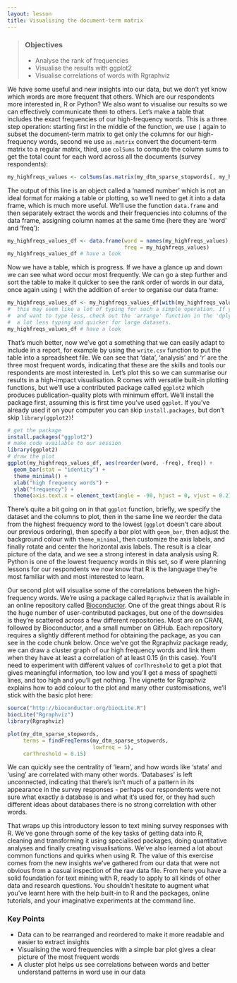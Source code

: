 ```yaml
---
layout: lesson
title: Visualising the document-term matrix
---
```


> ### Objectives
> *   Analyse the rank of frequencies
> *   Visualise the results with ggplot2
> *   Visualise correlations of words with Rgraphviz
 

We have some useful and new insights into our data, but we don't yet know which words are more frequent that others. Which are our respondents more interested in, R or Python? We also want to visualise our results so we can effectively communicate them to others.  Let's make a table that includes the exact frequencies of our high-frequency words. This is a three step operation: starting first in the middle of the function, we use `[` again to subset the document-term matrix to get only the columns for our high-frequency words, second we use `as.matrix` convert the document-term matrix to a regular matrix, third, use `colSums` to compute the column sums to get the total count for each word across all the documents (survey respondents):


```r
my_highfreqs_values <- colSums(as.matrix(my_dtm_sparse_stopwords[, my_highfreqs]))
```

The output of this line is an object called a 'named number' which is not an ideal format for making a table or plotting, so we'll need to get it into a data frame, which is much more useful. We'll use the function `data.frame` and then separately extract the words and their frequencies into columns of the data frame, assigning column names at the same time (here they are 'word' and 'freq'):


```r
my_highfreqs_values_df <- data.frame(word = names(my_highfreqs_values),
                                     freq = my_highfreqs_values)
my_highfreqs_values_df # have a look
```

Now we have a table, which is progress. If we have a glance up and down we can see what word occur most frequently. We can go a step further and sort the table to make it quicker to see the rank order of words in our data, once again using `[` with the addition of `order` to organise our data frame: 


```r
my_highfreqs_values_df <- my_highfreqs_values_df[with(my_highfreqs_values_df, order(freq)), ]
#  this may seem like a lot of typing for such a simple operation. If you're feeling brave
#  and want to type less, check out the 'arrange' function in the 'dplyr' package, it's 
#  a lot less typing and quicker for large datasets.
my_highfreqs_values_df # have a look 
```

That's much better, now we've got a something that we can easily adapt to include in a report, for example by using the `write.csv` function to put the table into a spreadsheet file. We can see that 'data', 'analysis' and 'r' are the three most frequent words, indicating that these are the skills and tools our respondents are most interested in. Let's plot this so we can summarise our results in a high-impact visualisation. R comes with versatile built-in plotting functions, but we'll use a contributed package called `ggplot2` which produces publication-quality plots with minimum effort. We'll install the package first, assuming this is first time you've used `ggplot`. If you've already used it on your computer you can skip `install.packages`, but don't skip `library(ggplot2)`!


```r
# get the package
install.packages("ggplot2")
# make code available to our session
library(ggplot2)
# draw the plot
ggplot(my_highfreqs_values_df, aes(reorder(word, -freq), freq)) +
  geom_bar(stat = "identity") +
  theme_minimal() +
  xlab("high frequency words") +
  ylab("frequency") + 
  theme(axis.text.x = element_text(angle = -90, hjust = 0, vjust = 0.2)) 
```

There's quite a bit going on in that `ggplot` function, briefly, we specify the dataset and the columns to plot, then in the same line we reorder the data from the highest frequency word to the lowest (`ggplot` doesn't care about our previous ordering), then specify a bar plot with `geom_bar`, then adjust the background colour with `theme_minimal`, then customize the axis labels, and finally rotate and center the horizontal axis labels. The result is a clear picture of the data, and we see a strong interest in data analysis using R. Python is one of the lowest frequency words in this set, so if were planning lessons for our respondents we now know that R is the language they're most familiar with and most interested to learn. 

Our second plot will visualise some of the correlations between the high-frequency words. We're using a package called `Rgraphviz` that is available in an online repository called [Bioconductor](http://www.bioconductor.org/). One of the great things about R is the huge number of user-contributed packages, but one of the downsides is they're scattered across a few different repositories. Most are on CRAN, followed by Bioconductor, and a small number on GitHub. Each repository requires a slightly different method for obtaining the package, as you can see in the code chunk below. Once we've got the Rgraphviz package ready, we can draw a cluster graph of our high frequency words and link them when they have at least a correlation of at least 0.15 (in this case). You'll need to experiment with different values of `corThreshold` to get a plot that gives meaningful information, too low and you'll get a mess of spaghetti lines, and too high and you'll get nothing. The vignette for Rgraphviz explains how to add colour to the plot and many other customisations, we'll stick with the basic plot here: 


```r
source("http://bioconductor.org/biocLite.R")
biocLite("Rgraphviz")
library(Rgraphviz)

plot(my_dtm_sparse_stopwords, 
     terms = findFreqTerms(my_dtm_sparse_stopwords, 
                           lowfreq = 5), 
     corThreshold = 0.15)
```

We can quickly see the centrality of 'learn', and how words like 'stata' and 'using' are correlated with many other words. 'Databases' is left unconnected, indicating that there's isn't much of a pattern in its appearance in the survey responses - perhaps our respondents were not sure what exactly a database is and what it's used for, or they had such different ideas about databases there is no strong correlation with other words.

That wraps up this introductory lesson to text mining survey responses with R. We've gone through some of the key tasks of getting data into R, cleaning and transforming it using specialised packages, doing quantitative analyses and finally creating visualisations. We've also learned a lot about common functions and quirks when using R. The value of this exercise comes from the new insights we've gathered from our data that were not obvious from a casual inspection of the raw data file. From here you have a solid foundation for text mining with R, ready to apply to all kinds of other data and research questions. You shouldn't hesitate to augment what you've learnt here with the help built-in to R and the packages, online tutorials, and your imaginative experiments at the command line.  


### Key Points

*   Data can to be rearranged and reordered to make it more readable and easier to extract insights
*   Visualising the word frequencies with a simple bar plot gives a clear picture of the most frequent words
*   A cluster plot helps us see correlations between words and better understand patterns in word use in our data
